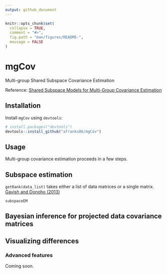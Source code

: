 ```yaml
---
output: github_document
---
```


<!-- README.md is generated from README.Rmd. Please edit that file -->

```r
knitr::opts_chunk$set(
  collapse = TRUE,
  comment = "#>",
  fig.path = "man/figures/README-",
  message = FALSE
)
```

# mgCov 

Multi-group Shared Subspace Covariance Estimation

Reference: [Shared Subspace Models for Multi-Group Covariance Estimation](https://arxiv.org/abs/1607.03045)

## Installation

Install `mgCov` using `devtools`:

```r
# install.packages("devtools")
devtools::install_github("afranks86/mgCov")
```

## Usage

Multi-group covariance estimation proceeds in a few steps.  

## Subspace estimation
`getRank(data_list)` takes either a list of data matrices or a single matrix.  [Gavish and Donoho (2013)](https://arxiv.org/abs/1305.5870)

`subspaceEM` 

## Bayesian inference for projected data covariance matrices

## Visualizing differences



### Advanced features

Coming soon.
